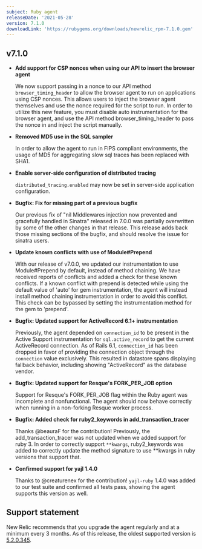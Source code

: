 ```yaml
---
subject: Ruby agent
releaseDate: '2021-05-28'
version: 7.1.0
downloadLink: 'https://rubygems.org/downloads/newrelic_rpm-7.1.0.gem'
---
```


## v7.1.0

  * **Add support for CSP nonces when using our API to insert the browser agent**
  
    We now support passing in a nonce to our API method `browser_timing_header` to allow the browser agent to run on applications using CSP nonces. This allows users to inject the browser agent themselves and use the nonce required for the script to run. In order to utilize this new feature, you must disable auto instrumentation for the browser agent, and use the API method browser_timing_header to pass the nonce in and inject the script manually.
    
  * **Removed MD5 use in the SQL sampler**

    In order to allow the agent to run in FIPS compliant environments, the usage of MD5 for aggregating slow sql traces has been replaced with SHA1. 

  * **Enable server-side configuration of distributed tracing**

    `distributed_tracing.enabled` may now be set in server-side application configuration.

  * **Bugfix: Fix for missing part of a previous bugfix**

    Our previous fix of "nil Middlewares injection now prevented and gracefully handled in Sinatra" released in 7.0.0 was partially overwritten by some of the other changes in that release. This release adds back those missing sections of the bugfix, and should resolve the issue for sinatra users. 

  * **Update known conflicts with use of Module#Prepend**

    With our release of v7.0.0, we updated our instrumentation to use Module#Prepend by default, instead of method chaining. We have received reports of conflicts and added a check for these known conflicts. If a known conflict with prepend is detected while using the default value of 'auto' for gem instrumentation, the agent will instead install method chaining instrumentation in order to avoid this conflict. This check can be bypassed by setting the instrumentation method for the gem to 'prepend'.

  * **Bugfix: Updated support for ActiveRecord 6.1+ instrumentation**

    Previously, the agent depended on `connection_id` to be present in the Active Support instrumentation for `sql.active_record`
    to get the current ActiveRecord connection. As of Rails 6.1, `connection_id` has been dropped in favor of providing the connection
    object through the `connection` value exclusively. This resulted in datastore spans displaying fallback behavior, including showing
    "ActiveRecord" as the database vendor.

  * **Bugfix: Updated support for Resque's FORK_PER_JOB option**

    Support for Resque's FORK_PER_JOB flag within the Ruby agent was incomplete and nonfunctional. The agent should now behave
    correctly when running in a non-forking Resque worker process.

  * **Bugfix: Added check for ruby2_keywords in add_transaction_tracer**
    
    Thanks @beauraF for the contribution! Previously, the add_transaction_tracer was not updated when we added support for ruby 3. In order to correctly support `**kwargs`,  ruby2_keywords was added to correctly update the method signature to use **kwargs in ruby versions that support that. 

  * **Confirmed support for yajl 1.4.0**

    Thanks to @creaturenex for the contribution! `yajl-ruby` 1.4.0 was added to our test suite and confirmed all tests pass, showing the agent supports this version as well.


## Support statement

New Relic recommends that you upgrade the agent regularly and at a minimum every 3 months. As of this release, the oldest supported version is [5.2.0.345](https://docs.newrelic.com/docs/release-notes/agent-release-notes/ruby-release-notes/ruby-agent-520345).
